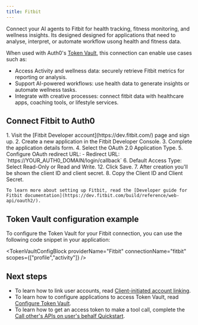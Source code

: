 ```yaml
---
title: Fitbit
---
```




Connect your AI agents to Fitbit for health tracking, fitness monitoring, and wellness insights. Its designed
designed for applications that need to analyse, interpret, or automate workflow usong health and fitness data.

When used with Auth0's [Token Vault](https://auth0-genai.mintlify.app/intro/token-vault), this connection can enable use cases such as:
- Access Activity and wellness data: securely retrieve Fitbit metrics for reporting or analysis.
- Support AI-powered workflows: use health data to generate insights or automate wellness tasks.
- Integrate with creative processes: connect fitbit data with healthcare apps, coaching tools, or lifestyle services.

## Connect Fitbit to Auth0

<IntegrationInfoBlock providerName="Fitbit" />

<Steps>
  <Step title="Fitbit setup">
    1. Visit the [Fitbit Developer account](https://dev.fitbit.com/) page and sign up.
    2. Create a new application in the Fitbit Developer Console.
    3. Complete the application details form.
    4. Select the OAuth 2.0 Application Type.
    5. Configure OAuth redirect URL:
       - Redirect URL: `https://YOUR_AUTH0_DOMAIN/login/callback`
       <FindDomainInfoBlock />
    6. Default Access Type: Select Read-Only or Read and Write.
    12. Click Save.
    7. After creation you'll be shown the client ID and client secret.
    8. Copy the Client ID and Client Secret.

    To learn more about setting up Fitbit, read the [Developer guide for Fitbit documentation](https://dev.fitbit.com/build/reference/web-api/oauth2/).
  </Step>
  <Step title="Auth0 setup">
    <Auth0SetupBlock providerName="Fitbit" scopesName="Attributes" />
  </Step>
</Steps>

## Token Vault configuration example

To configure the Token Vault for your Fitbit connection, you can use the following code snippet in your application:

<TokenVaultConfigBlock 
  providerName="Fitbit"
  connectionName="fitbit"
  scopes={["profile","activity"]}
/>

## Next steps
- To learn how to link user accounts, read [Client-initiated account linking](https://auth0.com/ai/docs/guides/client-initiated-account-linking). 
- To learn how to configure applications to access Token Vault, read [Configure Token Vault](https://auth0.com/docs/secure/tokens/token-vault/configure-token-vault).
- To learn how to get an access token to make a tool call, complete the [Call other's APIs on user's behalf Quickstart](https://auth0.com/ai/docs/get-started/call-others-apis-on-users-behalf).
